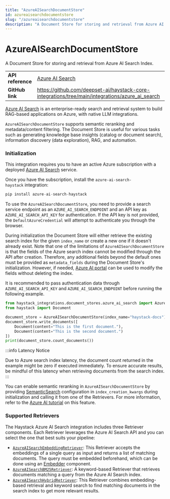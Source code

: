 ```yaml
---
title: "AzureAISearchDocumentStore"
id: azureaisearchdocumentstore
slug: "/azureaisearchdocumentstore"
description: "A Document Store for storing and retrieval from Azure AI Search Index."
---
```


# AzureAISearchDocumentStore

A Document Store for storing and retrieval from Azure AI Search Index.

|  |  |
| --- | --- |
| **API reference** | [Azure AI Search](/reference/integrations-azure_ai_search)                                               |
| **GitHub link**   | https://github.com/deepset-ai/haystack-core-integrations/tree/main/integrations/azure_ai_search |

[Azure AI Search](https://learn.microsoft.com/en-us/azure/search/search-what-is-azure-search) is an enterprise-ready search and retrieval system to build RAG-based applications on Azure, with native LLM integrations.

`AzureAISearchDocumentStore` supports semantic reranking and metadata/content filtering. The Document Store is useful for various tasks such as generating knowledge base insights (catalog or document search), information discovery (data exploration), RAG, and automation.

### Initialization

This integration requires you to have an active Azure subscription with a deployed [Azure AI Search](https://azure.microsoft.com/en-us/products/ai-services/ai-search) service.

Once you have the subscription, install the `azure-ai-search-haystack` integration:

```python
pip install azure-ai-search-haystack
```

To use the `AzureAISearchDocumentStore`, you need to provide a search service endpoint as an `AZURE_AI_SEARCH_ENDPOINT` and an API key as `AZURE_AI_SEARCH_API_KEY` for authentication. If the API key is not provided, the `DefaultAzureCredential` will attempt to authenticate you through the browser.

During initialization the Document Store will either retrieve the existing search index for the given `index_name` or create a new one if it doesn't already exist. Note that one of the limitations of `AzureAISearchDocumentStore` is that the fields of the Azure search index cannot be modified through the API after creation. Therefore, any additional fields beyond the default ones must be provided as `metadata_fields` during the Document Store's initialization. However, if needed, [Azure AI portal](https://azure.microsoft.com/) can be used to modify the fields without deleting the index.

It is recommended to pass authentication data through `AZURE_AI_SEARCH_API_KEY` and `AZURE_AI_SEARCH_ENDPOINT` before running the following example.

```python
from haystack_integrations.document_stores.azure_ai_search import AzureAISearchDocumentStore
from haystack import Document

document_store = AzureAISearchDocumentStore(index_name="haystack-docs")
document_store.write_documents([
    Document(content="This is the first document."),
    Document(content="This is the second document.")
])
print(document_store.count_documents())
```

:::info
Latency Notice

Due to Azure search index latency, the document count returned in the example might be zero if executed immediately. To ensure accurate results, be mindful of this latency when retrieving documents from the search index.
:::

You can enable semantic reranking in `AzureAISearchDocumentStore` by providing [SemanticSearch](https://learn.microsoft.com/en-us/python/api/azure-search-documents/azure.search.documents.indexes.models.semanticsearch?view=azure-python) configuration in `index_creation_kwargs` during initialization and calling it from one of the Retrievers. For more information, refer to the [Azure AI tutorial](https://learn.microsoft.com/en-us/azure/search/search-get-started-semantic) on this feature.

### Supported Retrievers

The Haystack Azure AI Search integration includes three Retriever components. Each Retriever leverages the Azure AI Search API  and you can select the one that best suits your pipeline:

- [`AzureAISearchEmbeddingRetriever`](../pipeline-components/retrievers/azureaisearchembeddingretriever.mdx): This Retriever accepts the embeddings of a single query as input and returns a list of matching documents. The query must be embedded beforehand, which can be done using an [Embedder](../pipeline-components/embedders.mdx) component.
- [`AzureAISearchBM25Retriever`](../pipeline-components/retrievers/azureaisearchbm25retriever.mdx): A keyword-based Retriever that retrieves documents matching a query from the Azure AI Search index.
- [`AzureAISearchHybridRetriever`](../pipeline-components/retrievers/azureaisearchhybridretriever.mdx): This Retriever combines embedding-based retrieval and keyword search to find matching documents in the search index to get more relevant results.

